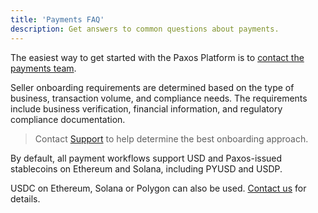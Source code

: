 ```yaml
---
title: 'Payments FAQ'
description: Get answers to common questions about payments.
---
```


<AccordionGroup>

<Accordion title="How do I open a Paxos account?" id="create-account">

The easiest way to get started with the Paxos Platform is to [contact the payments team](https://support.paxos.com/hc/en-us).

</Accordion>

<Accordion title="How are Seller onboarding requirements determined?" id="seller-onboarding">

Seller onboarding requirements are determined based on the type of business, transaction volume, and compliance needs. The requirements include business verification, financial information, and regulatory compliance documentation.

> Contact [Support](https://support.paxos.com/hc/en-us) to help determine the best onboarding approach.

</Accordion>

<Accordion title="What assets and blockchains can I use with payments?" id="supported-assets">

By default, all payment workflows support USD and Paxos-issued stablecoins on Ethereum and Solana, including PYUSD and USDP.

USDC on Ethereum, Solana or Polygon can also be used. [Contact us](https://support.paxos.com/hc/en-us) for details.

</Accordion>

</AccordionGroup>